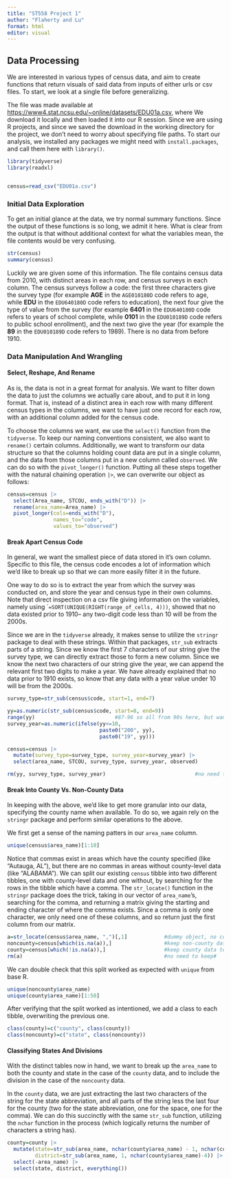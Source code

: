 ```yaml
---
title: "ST558 Project 1"
author: "Flaherty and Lu"
format: html
editor: visual
---
```


## Data Processing

We are interested in various types of census data, and aim to create functions that return visuals of said data from inputs of either urls or csv files. To start, we look at a single file before generalizing.

The file was made available at <https://www4.stat.ncsu.edu/~online/datasets/EDU01a.csv>, where We download it locally and then loaded it into our R session. Since we are using R projects, and since we saved the download in the working directory for the project, we don't need to worry about specifying file paths. To start our analysis, we installed any packages we might need with `install.packages`, and call them here with `library()`.

```r
library(tidyverse)            
library(readxl)


census=read_csv("EDU01a.csv")       
```

### Initial Data Exploration
To get an initial glance at the data, we try normal summary functions. Since the output of these functions is so long, we admit it here. What is clear from the output is that without additional context for what the variables mean, the file contents would be very confusing.

```r
str(census)
summary(census)
```

Luckily we are given some of this information. The file contains census data from 2010, with distinct areas in each row, and census surveys in each column. The census surveys follow a code: the first three characters give the survey type (for example **AGE** in the `AGE010180D` code refers to age, while **EDU** in the  `EDU640180D` code refers to education), the next four give the type of value from the survey (for example **6401** in the `EDU640180D` code refers to years of school complete, while **0101** in the `EDU010189D` code refers to public school enrollment), and the next two give the year (for example the **89** in the `EDU010189D` code refers to 1989). There is no data from before 1910. 


### Data Manipulation And Wrangling
#### Select, Reshape, And Rename

As is, the data is not in a great format for analysis. We want to filter down the data to just the columns we actually care about, and to put it in long format. That is, instead of a distinct area in each row with many different census types in the columns, we want to have just one record for each row, with an additional column added for the census code.

To choose the columns we want, ew use the `select()` function from the `tidyverse`. To keep our naming conventions consistent, we also want to `rename()` certain columns. Additionally, we want to transform our data structure so that the columns holding count data are put in a single column, and the data from those columns put in a new column called `observed`. We can do so with the `pivot_longer()` function. Putting all these steps together with the natural chaining operation `|>`, we can overwrite our object as follows: 

```r
census=census |>                   
  select(Area_name, STCOU, ends_with("D")) |>
  rename(area_name=Area_name) |>
  pivot_longer(cols=ends_with("D"),
               names_to="code",    
               values_to="observed")
```

#### Break Apart Census Code
In general, we want the smallest piece of data stored in it's own column. Specific to this file, the census code encodes a lot of information which we'd like to break up so that we can more easily filter it in the future. 

One way to do so is to extract the year from which the survey was conducted on, and store the year and census type in their own columns. Note that direct inspection on a csv file giving information on the variables, namely using ``=SORT(UNIQUE(RIGHT(range_of_cells, 4)))`, showed that no data existed prior to 1910-- any two-digit code less than 10 will be from the 2000s.

Since we are in the `tidyverse` already, it makes sense to utilize the `stringr` package to deal with these strings. Within that packages, `str_sub` extracts parts of a string. Since we know the first 7 characters of our string give the survey type, we can directly extract those to form a new column. Since we know the next two characters of our string give the year, we can append the relevant first two digits to make a year. We have already explained that no data prior to 1910 exists, so know that any data with a year value under 10 will be from the 2000s. 

```r
survey_type=str_sub(census$code, start=1, end=7)

yy=as.numeric(str_sub(census$code, start=8, end=9))
range(yy)                          #87-96 so all from 90s here, but want to make robust#  
survey_year=as.numeric(ifelse(yy<=10,                        
                              paste0("200", yy),
                              paste0("19", yy)))

census=census |>
  mutate(survey_type=survey_type, survey_year=survey_year) |>
  select(area_name, STCOU, survey_type, survey_year, observed)

rm(yy, survey_type, survey_year)                             #no need to keep#
```
#### Break Into County Vs. Non-County Data    

In keeping with the above, we'd like to get more granular into our data, specifying the county name when available. To do so, we again rely on the `stringr` package and perform similar operations to the above. 

We first get a sense of the naming patters in our `area_name` column.

```r
unique(census$area_name)[1:10]
```

Notice that commas exist in areas which have the county specified (like "Autauga, AL"), but there are no commas in areas without county-level data (like "ALABAMA"). We can split our existing `census` tibble into two different tibbles, one with county-level data and one without, by searching for the rows in the tibble which have a comma. The `str_locate()` function in the `stringr` package does the trick, taking in our vector of `area_name`'s, searching for the comma, and returning a matrix giving the starting and ending character of where the comma exists. Since a comma is only one character, we only need one of these columns, and so return just the first column from our matrix. 

```r
a=str_locate(census$area_name, ",")[,1]            #dummy object, no commas in non-county#
noncounty=census[which(is.na(a)),]                 #keep non-county data together#
county=census[which(!is.na(a)),]                   #keep county data together#
rm(a)                                              #no need to keep#
```

We can double check that this split worked as expected with `unique` from base R.

```r
unique(noncounty$area_name)                        
unique(county$area_name)[1:50]
```

After verifying that the split worked as intentioned, we add a class to each tibble, overwriting the previous one.

```r
class(county)=c("county", class(county))           
class(noncounty)=c("state", class(noncounty))      
```

#### Classifying States And Divisions
With the distinct tables now in hand, we want to break up the `area_name` to both the county and state in the case of the `county` data, and to include the division in the case of the `noncounty` data. 

In the `county` data, we are just extracting the last two characters of the string for the state abbreviation, and all parts of the string less the last four for the county (two for the state abbreviation, one for the space, one for the comma). We can do this succinctly with the same `str_sub` function, utilizing the `nchar` function in the process (which logically returns the number of characters a string has).

```r
county=county |>
  mutate(state=str_sub(area_name, nchar(county$area_name) - 1, nchar(county$area_name)),
         district=str_sub(area_name, 1, nchar(county$area_name)-4)) |>
  select(-area_name) |>
  select(state, district, everything())
```
